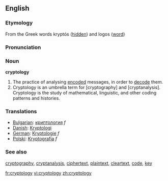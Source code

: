 ==English==

===Etymology===
From the Greek words kryptós ([[hidden]]) and logos ([[word]])

===Pronunciation===

===Noun===
'''cryptology'''
# The practice of analysing [[encode|encoded]] messages, in order to [[decode]] them.
# Cryptology is an umbrella term for [cryptography] and [cryptanalysis]. Cryptology is the study of mathematical, linguistic, and other coding patterns and histories.

===Translations===
*[[Bulgarian]]: [[криптология]] ''f''
*[[Danish]]: [[Kryptologi]]
*[[German]]: [[Kryptologie]] ''f''
*[[Polski]]: [[Kryptografia]] ''f''

===See also===
[[cryptography]], [[cryptanalysis]], [[ciphertext]], [[plaintext]], [[cleartext]], [[code]], [[key]]

[[fr:cryptology]]
[[vi:cryptology]]
[[zh:cryptology]]